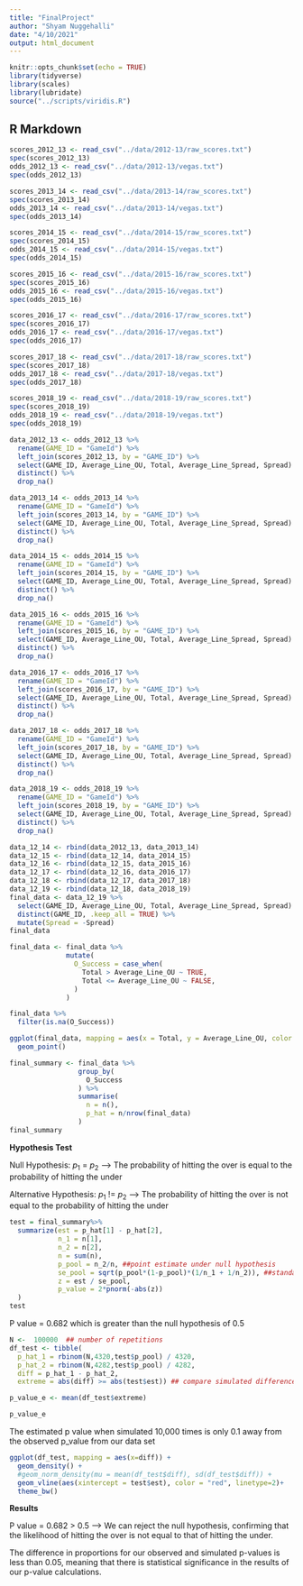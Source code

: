 ```yaml
---
title: "FinalProject"
author: "Shyam Nuggehalli"
date: "4/10/2021"
output: html_document
---
```


```r
knitr::opts_chunk$set(echo = TRUE)
library(tidyverse)
library(scales)
library(lubridate)
source("../scripts/viridis.R")
```

## R Markdown

```r
scores_2012_13 <- read_csv("../data/2012-13/raw_scores.txt")
spec(scores_2012_13)
odds_2012_13 <- read_csv("../data/2012-13/vegas.txt")
spec(odds_2012_13)

scores_2013_14 <- read_csv("../data/2013-14/raw_scores.txt")
spec(scores_2013_14)
odds_2013_14 <- read_csv("../data/2013-14/vegas.txt")
spec(odds_2013_14)

scores_2014_15 <- read_csv("../data/2014-15/raw_scores.txt")
spec(scores_2014_15)
odds_2014_15 <- read_csv("../data/2014-15/vegas.txt")
spec(odds_2014_15)

scores_2015_16 <- read_csv("../data/2015-16/raw_scores.txt")
spec(scores_2015_16)
odds_2015_16 <- read_csv("../data/2015-16/vegas.txt")
spec(odds_2015_16)

scores_2016_17 <- read_csv("../data/2016-17/raw_scores.txt")
spec(scores_2016_17)
odds_2016_17 <- read_csv("../data/2016-17/vegas.txt")
spec(odds_2016_17)

scores_2017_18 <- read_csv("../data/2017-18/raw_scores.txt")
spec(scores_2017_18)
odds_2017_18 <- read_csv("../data/2017-18/vegas.txt")
spec(odds_2017_18)

scores_2018_19 <- read_csv("../data/2018-19/raw_scores.txt")
spec(scores_2018_19)
odds_2018_19 <- read_csv("../data/2018-19/vegas.txt")
spec(odds_2018_19)
```

```r
data_2012_13 <- odds_2012_13 %>%
  rename(GAME_ID = "GameId") %>%
  left_join(scores_2012_13, by = "GAME_ID") %>%
  select(GAME_ID, Average_Line_OU, Total, Average_Line_Spread, Spread) %>%
  distinct() %>%
  drop_na()

data_2013_14 <- odds_2013_14 %>%
  rename(GAME_ID = "GameId") %>%
  left_join(scores_2013_14, by = "GAME_ID") %>%
  select(GAME_ID, Average_Line_OU, Total, Average_Line_Spread, Spread) %>%
  distinct() %>%
  drop_na()

data_2014_15 <- odds_2014_15 %>%
  rename(GAME_ID = "GameId") %>%
  left_join(scores_2014_15, by = "GAME_ID") %>%
  select(GAME_ID, Average_Line_OU, Total, Average_Line_Spread, Spread) %>%
  distinct() %>%
  drop_na()

data_2015_16 <- odds_2015_16 %>%
  rename(GAME_ID = "GameId") %>%
  left_join(scores_2015_16, by = "GAME_ID") %>%
  select(GAME_ID, Average_Line_OU, Total, Average_Line_Spread, Spread) %>%
  distinct() %>%
  drop_na()

data_2016_17 <- odds_2016_17 %>%
  rename(GAME_ID = "GameId") %>%
  left_join(scores_2016_17, by = "GAME_ID") %>%
  select(GAME_ID, Average_Line_OU, Total, Average_Line_Spread, Spread) %>%
  distinct() %>%
  drop_na()

data_2017_18 <- odds_2017_18 %>%
  rename(GAME_ID = "GameId") %>%
  left_join(scores_2017_18, by = "GAME_ID") %>%
  select(GAME_ID, Average_Line_OU, Total, Average_Line_Spread, Spread) %>%
  distinct() %>%
  drop_na()

data_2018_19 <- odds_2018_19 %>%
  rename(GAME_ID = "GameId") %>%
  left_join(scores_2018_19, by = "GAME_ID") %>%
  select(GAME_ID, Average_Line_OU, Total, Average_Line_Spread, Spread) %>%
  distinct() %>%
  drop_na()

```

```r
data_12_14 <- rbind(data_2012_13, data_2013_14)
data_12_15 <- rbind(data_12_14, data_2014_15)
data_12_16 <- rbind(data_12_15, data_2015_16)
data_12_17 <- rbind(data_12_16, data_2016_17)
data_12_18 <- rbind(data_12_17, data_2017_18)
data_12_19 <- rbind(data_12_18, data_2018_19)
final_data <- data_12_19 %>%
  select(GAME_ID, Average_Line_OU, Total, Average_Line_Spread, Spread) %>%
  distinct(GAME_ID, .keep_all = TRUE) %>%
  mutate(Spread = -Spread)
final_data
```

```r
final_data <- final_data %>%
              mutate(
                O_Success = case_when(
                  Total > Average_Line_OU ~ TRUE,
                  Total <= Average_Line_OU ~ FALSE,
                )
              )

final_data %>%
  filter(is.na(O_Success))

ggplot(final_data, mapping = aes(x = Total, y = Average_Line_OU, color = O_Success), position = "jitter")+
  geom_point() 
```

```r
final_summary <- final_data %>%
                 group_by(
                   O_Success
                 ) %>%
                 summarise(
                   n = n(),
                   p_hat = n/nrow(final_data)
                 )
final_summary
```
**Hypothesis Test**

Null Hypothesis: $p_1$ = $p_2$ --> The probability of hitting the over is equal to the probability of hitting the under

Alternative Hypothesis: $p_1$ != $p_2$ --> The probability of hitting the over is not equal to the probability of hitting the under

```r
test = final_summary%>%
  summarize(est = p_hat[1] - p_hat[2],
            n_1 = n[1],
            n_2 = n[2],
            n = sum(n),
            p_pool = n_2/n, ##point estimate under null hypothesis
            se_pool = sqrt(p_pool*(1-p_pool)*(1/n_1 + 1/n_2)), ##standard error
            z = est / se_pool,
            p_value = 2*pnorm(-abs(z))
  )
test
```
P value = 0.682 which is greater than the null hypothesis of 0.5


```r
N <-  100000  ## number of repetitions 
df_test <- tibble(
  p_hat_1 = rbinom(N,4320,test$p_pool) / 4320,
  p_hat_2 = rbinom(N,4282,test$p_pool) / 4282,
  diff = p_hat_1 - p_hat_2,
  extreme = abs(diff) >= abs(test$est)) ## compare simulated differences to our observed difference

p_value_e <- mean(df_test$extreme)

p_value_e
```

The estimated p value when simulated 10,000 times is only 0.1 away from the observed p_value from our data set

```r
ggplot(df_test, mapping = aes(x=diff)) +
  geom_density() +
  #geom_norm_density(mu = mean(df_test$diff), sd(df_test$diff)) +
  geom_vline(aes(xintercept = test$est), color = "red", linetype=2)+
  theme_bw()
```



**Results**

P value = 0.682 > 0.5 --> We can reject the null hypothesis, confirming that the likelihood of hitting the over is not equal to that of hitting the under.

The difference in proportions for our observed and simulated p-values is less than 0.05,
meaning that there is statistical significance in the results of our p-value calculations. 
